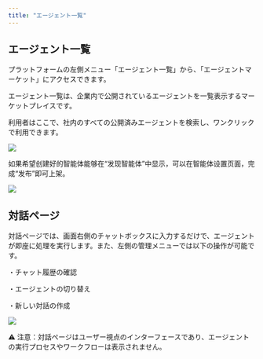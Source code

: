 ```yaml
---
title: "エージェント一覧"
---
```


## エージェント一覧

プラットフォームの左側メニュー「エージェント一覧」から、「エージェントマーケット」にアクセスできます。

エージェント一覧は、企業内で公開されているエージェントを一覧表示するマーケットプレイスです。

利用者はここで、社内のすべての公開済みエージェントを検索し、ワンクリックで利用できます。

![](https://uxkpl4cba3j.feishu.cn/space/api/box/stream/download/asynccode/?code=MjBkM2VhMTQxYmFkMDY4MmU2NDZiMTc4MzIzOGMxNmFfMmVJTWw5b3lITmJsREVEWlo4VVZ4dGZxSnF3MVpTdkdfVG9rZW46U2ZHUWI2N0kxb0dJdGl4N3dLRGNsMU1vbllrXzE3NDI5OTYxMDM6MTc0Mjk5OTcwM19WNA)



如果希望创建好的智能体能够在“发现智能体”中显示，可以在智能体设置页面，完成“发布”即可上架。

![](https://uxkpl4cba3j.feishu.cn/space/api/box/stream/download/asynccode/?code=MTU2ZWYyZDRlMDY0ZjA2OGY5ZWEzNWEyNzgwYWM0MGZfTUlKRkRhUkczNHNyaHdyMWF1VVJCSEp4YzZ2TEduVFhfVG9rZW46RnlLeGJ3SGhpb3o4dnV4TzFwQmNkS05KbnFiXzE3NDI5OTYxMDM6MTc0Mjk5OTcwM19WNA)



## 対話ページ

対話ページでは、画面右側のチャットボックスに入力するだけで、エージェントが即座に処理を実行します。また、左側の管理メニューでは以下の操作が可能です。

・チャット履歴の確認

・エージェントの切り替え

・新しい対話の作成

![](https://uxkpl4cba3j.feishu.cn/space/api/box/stream/download/asynccode/?code=YmYwYTBhODc2M2FjOTA5OTVmZWE0MzViMDJiNjVmYTVfQk80RTFCUmtaTTlTcGtrUHJsRXlReDU3WVpWWVlyc09fVG9rZW46QTdEWGJpbDlWb3RhVWJ4dG16TmNYVGkwbkJJXzE3NDI5OTYxMDM6MTc0Mjk5OTcwM19WNA)



⚠ 注意：対話ページはユーザー視点のインターフェースであり、エージェントの実行プロセスやワークフローは表示されません。

